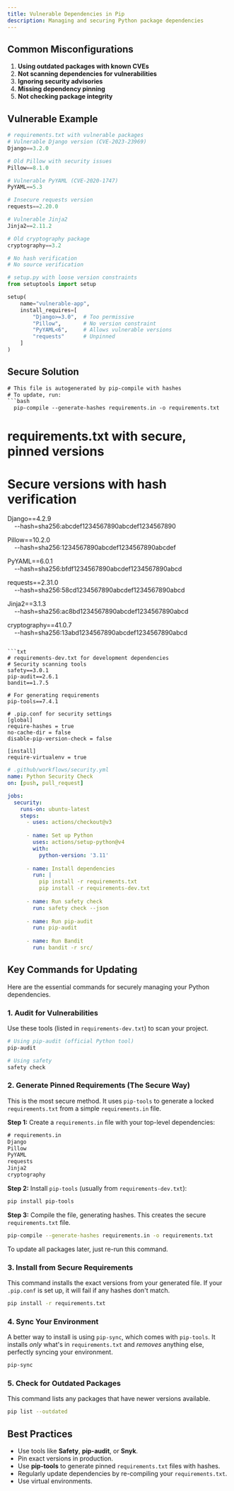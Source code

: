 ```yaml
---
title: Vulnerable Dependencies in Pip
description: Managing and securing Python package dependencies
---
```


## Common Misconfigurations

1. **Using outdated packages with known CVEs**
2. **Not scanning dependencies for vulnerabilities**
3. **Ignoring security advisories**
4. **Missing dependency pinning**
5. **Not checking package integrity**

## Vulnerable Example

```python
# requirements.txt with vulnerable packages
# Vulnerable Django version (CVE-2023-23969)
Django==3.2.0

# Old Pillow with security issues
Pillow==8.1.0

# Vulnerable PyYAML (CVE-2020-1747)
PyYAML==5.3

# Insecure requests version
requests==2.20.0

# Vulnerable Jinja2
Jinja2==2.11.2

# Old cryptography package
cryptography==3.2

# No hash verification
# No source verification
````

```python
# setup.py with loose version constraints
from setuptools import setup

setup(
    name="vulnerable-app",
    install_requires=[
        "Django>=3.0",  # Too permissive
        "Pillow",       # No version constraint
        "PyYAML<6",     # Allows vulnerable versions
        "requests"      # Unpinned
    ]
)
```

## Secure Solution

```txt
# This file is autogenerated by pip-compile with hashes
# To update, run:
```bash
  pip-compile --generate-hashes requirements.in -o requirements.txt
```
# requirements.txt with secure, pinned versions
# Secure versions with hash verification
Django==4.2.9 \
    --hash=sha256:abcdef1234567890abcdef1234567890

Pillow==10.2.0 \
    --hash=sha256:1234567890abcdef1234567890abcdef

PyYAML==6.0.1 \
    --hash=sha256:bfdf1234567890abcdef1234567890abcd

requests==2.31.0 \
    --hash=sha256:58cd1234567890abcdef1234567890abcd

Jinja2==3.1.3 \
    --hash=sha256:ac8bd1234567890abcdef1234567890abcd

cryptography==41.0.7 \
    --hash=sha256:13abd1234567890abcdef1234567890abcd
```

```txt
# requirements-dev.txt for development dependencies
# Security scanning tools
safety==3.0.1
pip-audit==2.6.1
bandit==1.7.5

# For generating requirements
pip-tools==7.4.1
```

```settings
# .pip.conf for security settings
[global]
require-hashes = true
no-cache-dir = false
disable-pip-version-check = false

[install]
require-virtualenv = true
```

```yaml
# .github/workflows/security.yml
name: Python Security Check
on: [push, pull_request]

jobs:
  security:
    runs-on: ubuntu-latest
    steps:
      - uses: actions/checkout@v3
      
      - name: Set up Python
        uses: actions/setup-python@v4
        with:
          python-version: '3.11'
      
      - name: Install dependencies
        run: |
          pip install -r requirements.txt
          pip install -r requirements-dev.txt
      
      - name: Run safety check
        run: safety check --json
      
      - name: Run pip-audit
        run: pip-audit
      
      - name: Run Bandit
        run: bandit -r src/
```

## Key Commands for Updating

Here are the essential commands for securely managing your Python dependencies.

### 1\. Audit for Vulnerabilities

Use these tools (listed in `requirements-dev.txt`) to scan your project.

```bash
# Using pip-audit (official Python tool)
pip-audit

# Using safety
safety check
```

### 2\. Generate Pinned Requirements (The Secure Way)

This is the most secure method. It uses `pip-tools` to generate a locked `requirements.txt` from a simple `requirements.in` file.

**Step 1:** Create a `requirements.in` file with your top-level dependencies:

```txt
# requirements.in
Django
Pillow
PyYAML
requests
Jinja2
cryptography
```

**Step 2:** Install `pip-tools` (usually from `requirements-dev.txt`):

```bash
pip install pip-tools
```

**Step 3:** Compile the file, generating hashes. This creates the secure `requirements.txt` file.

```bash
pip-compile --generate-hashes requirements.in -o requirements.txt
```

To update all packages later, just re-run this command.

### 3\. Install from Secure Requirements

This command installs the exact versions from your generated file. If your `.pip.conf` is set up, it will fail if any hashes don't match.

```bash
pip install -r requirements.txt
```

### 4\. Sync Your Environment

A better way to install is using `pip-sync`, which comes with `pip-tools`. It installs *only* what's in `requirements.txt` and *removes* anything else, perfectly syncing your environment.

```bash
pip-sync
```

### 5\. Check for Outdated Packages

This command lists any packages that have newer versions available.

```bash
pip list --outdated
```

## Best Practices

  * Use tools like **Safety**, **pip-audit**, or **Snyk**.
  * Pin exact versions in production.
  * Use **pip-tools** to generate pinned `requirements.txt` files with hashes.
  * Regularly update dependencies by re-compiling your `requirements.txt`.
  * Use virtual environments.
